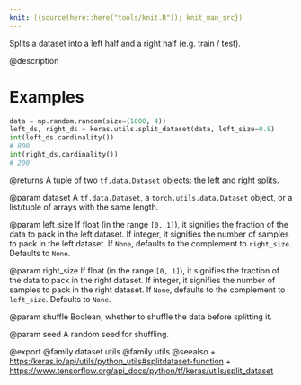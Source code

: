 ```yaml
---
knit: ({source(here::here("tools/knit.R")); knit_man_src})
---
```

Splits a dataset into a left half and a right half (e.g. train / test).

@description

# Examples
```python
data = np.random.random(size=(1000, 4))
left_ds, right_ds = keras.utils.split_dataset(data, left_size=0.8)
int(left_ds.cardinality())
# 800
int(right_ds.cardinality())
# 200
```

@returns
A tuple of two `tf.data.Dataset` objects:
the left and right splits.

@param dataset
A `tf.data.Dataset`, a `torch.utils.data.Dataset` object,
or a list/tuple of arrays with the same length.

@param left_size
If float (in the range `[0, 1]`), it signifies
the fraction of the data to pack in the left dataset. If integer, it
signifies the number of samples to pack in the left dataset. If
`None`, defaults to the complement to `right_size`.
Defaults to `None`.

@param right_size
If float (in the range `[0, 1]`), it signifies
the fraction of the data to pack in the right dataset.
If integer, it signifies the number of samples to pack
in the right dataset.
If `None`, defaults to the complement to `left_size`.
Defaults to `None`.

@param shuffle
Boolean, whether to shuffle the data before splitting it.

@param seed
A random seed for shuffling.

@export
@family dataset utils
@family utils
@seealso
+ <https:/keras.io/api/utils/python_utils#splitdataset-function>
+ <https://www.tensorflow.org/api_docs/python/tf/keras/utils/split_dataset>
